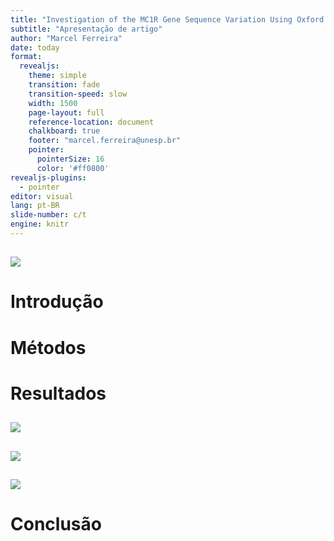 ```yaml
---
title: "Investigation of the MC1R Gene Sequence Variation Using Oxford Nanopore Sequencing"
subtitle: "Apresentação de artigo"
author: "Marcel Ferreira"
date: today
format:
  revealjs:
    theme: simple
    transition: fade
    transition-speed: slow
    width: 1500
    page-layout: full
    reference-location: document
    chalkboard: true
    footer: "marcel.ferreira@unesp.br"
    pointer:
      pointerSize: 16
      color: '#ff0800'
revealjs-plugins:
  - pointer
editor: visual
lang: pt-BR
slide-number: c/t
engine: knitr
---
```


## 

[![](paper.png){fig-align="center"}](https://doi.org/10.1002/elps.8141)

# Introdução

# Métodos

# Resultados

## 

![](tab1.png){fig-align="center"}

## 

![](fig1.png){fig-align="center"}

## 

![](fig2.png){fig-align="center"}

# Conclusão

